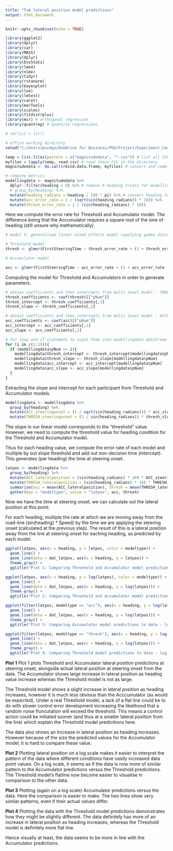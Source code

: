 ```yaml
---
title: "TvA lateral position model predictions"
output: html_document
---
```


```r
knitr::opts_chunk$set(echo = TRUE)
```

```r
library(ggplot2)
library(dplyr)
library(car)
library(MASS)
library(dplyr)
library(EnvStats)
library(lme4)
library(nlme)
library(tidyr)
library(rstanarm)
library(bayesplot)
library(loo)
library(lmtest)
library(caret)
library(merTools)
library(scales)
library(fitdistrplus)
library(mcr) # orthogonal regression
library(quantreg) # quantile regressions

```

```r

# rm(list = ls())

# office working directory
setwd("C:/Users/pscmgo/OneDrive for Business/PhD/Project/Experiment_Code/Straights")

temp = list.files(pattern = c("magnitudedata", "*.csv")) # list all CSV files in the directory
myfiles = lapply(temp, read.csv) # read these CSV in the directory
magnitudedata <- do.call(rbind.data.frame, myfiles) # convert and combine the CSV files into dataframe

```

```r

# compute metrics
modellingdata <- magnitudedata %>%
  dplyr::filter(heading > 0) %>% # remove 0 heading trials for modelling data
  # group_by(heading) %>%
  mutate(heading_radians = heading / 180 * pi) %>% # convert heading to radians 
  mutate(acc_error_rate = 1 / (sqrt(sin(heading_radians)) * 10)) %>%
  mutate(thresh_error_rate = 1 / (sin(heading_radians) * 10))

```

Here we compute the error rate for Threshold and Accumulator model. The difference being that the Accumulator requires a square root of the sine of heading (still unsure why mathematically).

```r

# model 5: generalised linear mixed effects model (applying gamma distribution with identity link function)

# Threshold model
thresh <- glmer(FirstSteeringTime ~ thresh_error_rate + (1 + thresh_error_rate | pNum), family = Gamma(link = "identity"), data = modellingdata)

# Accumulator model

acc <- glmer(FirstSteeringTime ~ acc_error_rate + (1 + acc_error_rate | pNum), family = Gamma(link = "identity"), data = modellingdata)

```

Computing the model for Threshold and Accumulators in order to generate parameters.

```r


# obtain coefficients and then intercepts from multi level model - THRESHOLD
thresh_coefficients <- coef(thresh)[["pNum"]]
thresh_intercept <- thresh_coefficients[,1]
thresh_slope <- thresh_coefficients[,2]

# obtain coefficients and then intercepts from multi level model - ACCUMULATOR
acc_coefficients <- coef(acc)[["pNum"]]
acc_intercept <- acc_coefficients[,1]
acc_slope <- acc_coefficients[,2]

# for loop and if statement to input them into modellingdata dataframe
for (i in c(1:19)){
  if (modellingdata$pNum == i){
    modellingdata$thresh_intercept <- thresh_intercept[modellingdata$pNum]
    modellingdata$thresh_slope <- thresh_slope[modellingdata$pNum]
    modellingdata$acc_intercept <- acc_intercept[modellingdata$pNum]
    modellingdata$acc_slope <- acc_slope[modellingdata$pNum]
  }
}

```

Extracting the slope and intercept for each participant from Threshold and Accumulator models.

```r

modellingdata <- modellingdata %>%
  group_by(heading) %>%
  mutate(ACC_steeringonset = (1 / sqrt(sin(heading_radians))) * acc_slope + acc_intercept) %>%
  mutate(THRESH_steeringonset = (1 / sin(heading_radians)) * thresh_slope + thresh_intercept)

```

The slope in our linear model corresponds to the "threshold" value. However, we need to compute the threshold value for heading condition for the Threshold and Accumulator model.

Thus for each heading value, we compute the error rate of each model and multiple by out slope threshold and add out non-decision time (intercept). This generates (per heading) the time at steering onset.

```r

latpos <- modellingdata %>%
  group_by(heading) %>%
  mutate(ACC_lateralposition = (sin(heading_radians) * 10) * ACC_steeringonset) %>%
  mutate(THRESH_lateralposition = (sin(heading_radians) * 10) * THRESH_steeringonset) %>%
  summarise(acc = mean(ACC_lateralposition), thresh = mean(THRESH_lateralposition)) %>%
  gather(key = "modeltype", value = "latpos", acc, thresh)

```

Now we have the time at steering onset, we can calculate out the lateral position at this point. 

For each heading, multiple the rate at which we are moving away from the road-line (sin(heading) * Speed) by the time we are applying the steering onset (calculated at the previous step). The result of this is a lateral position away from the line at steering onset for eaching heading, as predicted by each model.

```r

ggplot(latpos, aes(x = heading, y = latpos, color = modeltype)) +
  geom_line() +
  geom_line(data = dat_latpos, aes(x = heading, y = latpos)) +
  theme_gray() +
  ggtitle("Plot 1: Comparing Threshold and Accumulator model predictions to data")

ggplot(latpos, aes(x = heading, y = log(latpos), color = modeltype)) +
  geom_line() +
  geom_line(data = dat_latpos, aes(x = heading, y = log(latpos))) +
  theme_gray() +
  ggtitle("Plot 2: Comparing Threshold and Accumulator model predictions to data - log scale")

ggplot(filter(latpos, modeltype == "acc"), aes(x = heading, y = log(latpos), color = modeltype)) +
  geom_line() +
  geom_line(data = dat_latpos, aes(x = heading, y = log(latpos))) +
  theme_gray() +
  ggtitle("Plot 3: Comparing Accumulator model predictions to data - log scale")

ggplot(filter(latpos, modeltype == "thresh"), aes(x = heading, y = log(latpos), color = modeltype)) +
  geom_line() +
  geom_line(data = dat_latpos, aes(x = heading, y = log(latpos))) +
  theme_gray() +
  ggtitle("Plot 4: Comparing Threshold model predictions to data - log scale")

```
**Plot 1**
Plot 1 plots Threshold and Accumulator lateral position predictions at steering onset, alongside actual lateral position at steering onset from the data. The Accumulator shows large increase in lateral position as heading value increase whereas the Threshold model is not as large. 

The Threshold model shows a slight increase in lateral position as heading increases, however it is much less obvious than the Acccumulator (as would be expected). Under a real Threshold model, a lack of a flat line could be to do with slower control error development increasing the likelihood that a random noise fluncutation will exceed the threshold. This means a control action could be initiated sooner (and thus at a smaller lateral position from the line) which explain the Threshold model predicitions here.

The data also shows an increase in lateral position as heading increases. However because of the size the predicted values for the Accumulator model, it is hard to compare these value.

**Plot 2**
Plotting lateral position on a log scale makes it easier to interpret the pattern of the data where different conditions have vastly increased data point values. On a log scale, it seems as if the data is now more of similar pattern to the Accumulator predictions versus the Threshold predicitions. The Threshold model's flatline now become easier to visualise in comparison to the other data.

**Plot 3**
Plotting (again on a log scale) Accumulator predictions versus the data. Here the comparison is easier to make. The two lines show very similar patterns, even if their actual values differ.

**Plot 4** 
Plotting the data with the Threshold model predictions demonstrates how they might be slightly different. The data definitely has more of an increase in lateral position as heading increases, whereas the Threshold model is definitely more flat line.

Hence visually at least, the data seems to be more in line with the Accumulator predictions.